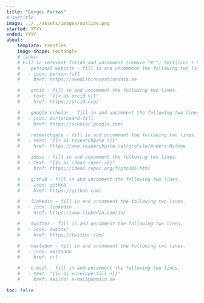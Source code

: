```yaml
---
title: "Gergei Farkas"
# subtitle:
image: ../../assets/images/outline.png
started: YYYY
ended: YYYY
about:
    template: trestles
    image-shape: rectangle
    # links:
    # Fill in relevant fields and uncomment (remove "#"") text|icon + href rows
    #    personal website - fill in and uncomment the following two lines.
    #   - icon: person-fill
    #     href: https://swedishinnovationdata.se

    #    orcid - fill in and uncomment the following two lines.
    #   - text: "{{< ai orcid >}}"
    #     href: https://orcid.org/

    #    google scholar - fill in and uncomment the following two lines.
    #   - icon: mortarboard-fill
    #     href: https://scholar.google.com/

    #    researchgate - fill in and uncomment the following two lines.
    #   - text: "{{< ai researchgate >}}"
    #     href: https://www.researchgate.net/profile/Anders-Hylmoe

    #    ideas - fill in and uncomment the following two lines.
    #   - text: "{{< ai ideas-repec >}}"
    #     href: https://ideas.repec.org/f/pto345.html

    #    github - fill in and uncomment the following two lines.
    #   - icon: github
    #     href: https://github.com/

    #    linkedin - fill in and uncomment the following two lines.
    #   - icon: linkedin
    #     href: https://www.linkedin.com/in/

    #    twitter - fill in and uncomment the following two lines.
    #   - icon: twitter
    #     href: https://twitter.com/

    #    mastodon - fill in and uncomment the following two lines.
    #   - icon: mastodon
    #     href: url

    #    e-mail - fill in and uncomment the following two lines.
    #   - text: "{{< bi envelope-fill >}}"
    #     href: mailto: e-mail@domain.se

toc: false
---
```


<!-- :::{.text-bigger}

Concise description of research interests and role in SWINNO -- remove the
preceeding ":::{X}" and succeeding ":::" if the text is longer than a few short
sentences.

::: -->
